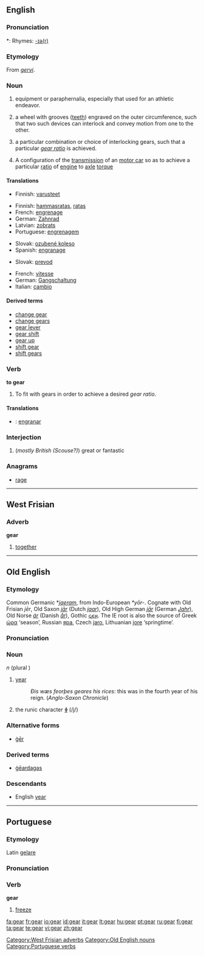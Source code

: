 {{wikipedia|dab=gear (disambiguation)|gear}}
==English==

===Pronunciation===
*: Rhymes: [[Rhymes:English:-ɪə(r)|-ɪə(r)]]

===Etymology===
From {{ON.}} ''[[gervi]]''.

===Noun===
{{wikipedia}}
{{en-noun|s|-}}

# {{uncountable}} equipment or paraphernalia, especially that used for an athletic endeavor.
# {{countable}} a wheel with grooves ([[tooth|teeth]]) engraved on the outer circumference, such that two such devices can interlock and convey motion from one to the other.
# {{countable}} a particular combination or choice of interlocking gears, such that a particular ''[[gear ratio]]'' is achieved.
# {{countable}} A configuration of the [[transmission]] of an [[motor car]] so as to achieve a particular [[ratio]] of [[engine]] to [[axle]] [[torque]]

====Translations====
{{trans-top|equipment of paraphernalia}}
* Finnish: [[varusteet]] {{p}}
{{trans-mid}}
{{trans-bottom}}

{{trans-top|a wheel with grooves}}
* Finnish: [[hammasratas]], [[ratas]]
* French: [[engrenage]] {{m}}
* German: [[Zahnrad]] {{n}}
* Latvian: [[zobrats]] {{m}}
* Portuguese: [[engrenagem]]
{{trans-mid}}
* Slovak: [[ozubené koleso]] {{n}}
* Spanish: [[engranage]] {{m}}
{{trans-bottom}}

{{trans-top|a particular combination or choice of interlocking gears}}
{{trans-mid}}
* Slovak: [[prevod]] {{m}}
{{trans-bottom}}

{{trans-top|motor car transmission}}
* French: [[vitesse]] {{f}}
* German: [[Gangschaltung]] {{f}}
* Italian: [[cambio]] {{m}}
{{trans-mid}}
{{trans-bottom}}

====Derived terms====
* [[change gear]]
* [[change gears]]
* [[gear lever]]
* [[gear shift]]
* [[gear up]]
* [[shift gear]]
* [[shift gears]]

===Verb===
'''to gear'''

# To fit with gears in order to achieve a desired ''gear ratio''.

====Translations====
{{checktrans}}
* {{ttbc|Spanish}}: [[engranar]]

===Interjection===
{{infl|en|interjection}}

# (''mostly British (Scouse?)'') great or fantastic

===Anagrams===
* [[rage]]

----

==West Frisian==

===Adverb===
'''gear'''

# [[together]]

[[Category:West Frisian adverbs]]

----

==Old English==

===Etymology===
{{wikipedia|Jēran}}
Common Germanic *''[[jaeram]]'', from Indo-European ''*yōr-''.  Cognate with Old Frisian ''jēr'', Old Saxon ''[[jār]]'' (Dutch ''[[jaar]]''), Old High German ''[[jār]]'' (German ''[[Jahr]]''), Old Norse ''[[ár]]'' (Danish ''[[år]]''), Gothic [[𐌾𐌴𐍂]].  The IE root is also the source of Greek [[ὡρα]] ‘season’, Russian [[яра]], Czech [[jaro]],  Lithuanian [[jore]] ‘springtime’.

===Pronunciation===
{{IPA|/jæ:ar/}}

===Noun===
{{unicode|'''ġēar'''}} ''n'' (plural {{unicode|'''ġēar'''}})

# [[year]]
#: ''Ðis wæs feorþes geares his rices'': this was in the fourth year of his reign.  (''Anglo-Saxon Chronicle'')
# the runic character '''[[ᛄ]]''' (/j/)

===Alternative forms===
* [[ger#Old English|ġēr]]

===Derived terms===
* [[geardagas|ġēardagas]]

===Descendants===
* English [[year]]

[[Category:Old English nouns]]

----

==Portuguese==

===Etymology===
Latin [[gelare]]

===Pronunciation===
{{IPA|ʒɨˈaɾ}}

===Verb===
'''gear'''

# [[freeze]]

[[Category:Portuguese verbs]]

[[fa:gear]]
[[fr:gear]]
[[io:gear]]
[[id:gear]]
[[it:gear]]
[[lt:gear]]
[[hu:gear]]
[[pt:gear]]
[[ru:gear]]
[[fi:gear]]
[[ta:gear]]
[[te:gear]]
[[vi:gear]]
[[zh:gear]]